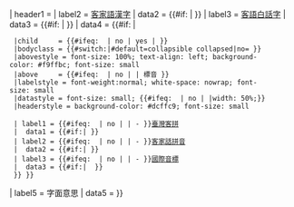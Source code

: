 {{Infobox
|child = yes

|headerstyle  = background-color: #b0c4de; font-size: small
| labelstyle  = font-weight:normal; white-space: nowrap; font-size: small
| datastyle   = text-align: left; font-size: small; {{#ifeq: {{{hide|}}} | no | |width: 50%;}}

| header1 = {{{hakka_header|客家語表記}}}
| label2  = [[客家語漢字]]
|  data2  = {{#if: {{{honsu<includeonly>|</includeonly>}}} | <span style="font-size: 1.0rem;">{{lang|hak| {{{honsu}}} }}</span> }}
| label3  = [[客語白話字]]
|  data3  = {{#if: {{{phakfasu<includeonly>|</includeonly>}}} | <span style="font-size: 1.0rem;">{{lang|hak| {{{phakfasu}}} }}</span> }}
|  data4  = {{#if:{{{thoiphin<includeonly>|</includeonly>}}}{{{hakphin<includeonly>|</includeonly>}}} | {{Infobox
  |subbox    = {{#ifeq: {{{hide|}}} | no | | yes }}
  |child     = {{#ifeq: {{{hide|}}} | no | yes | }}
  |bodyclass = {{#switch:{{{hide|}}}|#default=collapsible collapsed|no= }}
  |abovestyle = font-size: 100%; text-align: left; background-color: #f9ffbc; font-size: small
  |above     = {{#ifeq: {{{hide|}}} | no | | 標音 }}
  |labelstyle = font-weight:normal; white-space: nowrap; font-size: small
  |datastyle = font-size: small; {{#ifeq: {{{hide|}}} | no | |width: 50%;}}
  |headerstyle = background-color: #dcffc9; font-size: small

  | label1 = {{#ifeq: {{{hide|}}} | no | | -&nbsp;}}[[臺灣客家語拼音方案|臺灣客拼]]
  |  data1 = {{#if:{{{thoiphin<includeonly>|</includeonly>}}}|<span style="font-size: 1.0rem;">{{lang|hak|{{{thoiphin<includeonly>|</includeonly>}}} }}</span> }}
  | label2 = {{#ifeq: {{{hide|}}} | no | | -&nbsp;}}[[客家話拼音方案|客家話拼音]]
  |  data2 = {{#if:{{{hakphin<includeonly>|</includeonly>}}}|<span style="font-size: 1.0rem;">{{lang|hak|{{{hakphin<includeonly>|</includeonly>}}} }}</span> }}
  | label3 = {{#ifeq: {{{hide|}}} | no | | -&nbsp;}}[[國際音標]]
  |  data3 = {{#if:{{{hakkaipa<includeonly>|</includeonly>}}}|{{{hakkaipa<includeonly>|</includeonly>}}}  }}
  }} }}
| label5 = 字面意思
|  data5  = {{{lm<includeonly>|</includeonly>}}}
}}<noinclude></noinclude>